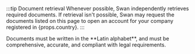 :::tip Document retrieval
Whenever possible, Swan independently retrieves required documents. If retrieval isn't possible, Swan may request the documents listed on this page to open an account for your company registered in {props.country}. 
:::

<span>
<p>Documents must be written in the **Latin alphabet**, and must be comprehensive, accurate, and compliant with legal requirements.</p>
</span>
